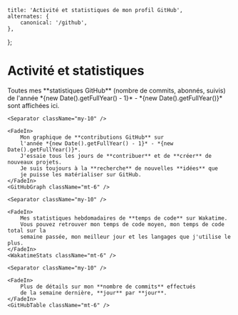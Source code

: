 
    title: 'Activité et statistiques de mon profil GitHub',
    alternates: {
        canonical: '/github',
    },
};

# Activité et statistiques
<AnimatedNameLink />

<FadeInStagger className="mt-10" faster>
    <FadeIn>
        Toutes mes **statistiques GitHub** (nombre de commits, abonnés, suivis)
        de l'année *{new Date().getFullYear() - 1}* - *{new Date().getFullYear()}* sont affichées ici.
    </FadeIn>
    <GitHubStats className="mt-6" />

    <Separator className="my-10" />

    <FadeIn>
        Mon graphique de **contributions GitHub** sur
        l'année *{new Date().getFullYear() - 1}* - *{new Date().getFullYear()}*.
        J'essaie tous les jours de **contribuer** et de **créer** de nouveaux projets.
        Je suis toujours à la **recherche** de nouvelles **idées** que
        je puisse les matérialiser sur GitHub.
    </FadeIn>
    <GitHubGraph className="mt-6" />

    <Separator className="my-10" />

    <FadeIn>
        Mes statistiques hebdomadaires de **temps de code** sur Wakatime.
        Vous pouvez retrouver mon temps de code moyen, mon temps de code total sur la
        semaine passée, mon meilleur jour et les langages que j'utilise le plus.
    </FadeIn>
    <WakatimeStats className="mt-6" />

    <Separator className="my-10" />

    <FadeIn>
        Plus de détails sur mon **nombre de commits** effectués
        de la semaine dernière, **jour** par **jour**.
    </FadeIn>
    <GitHubTable className="mt-6" />
</FadeInStagger>
